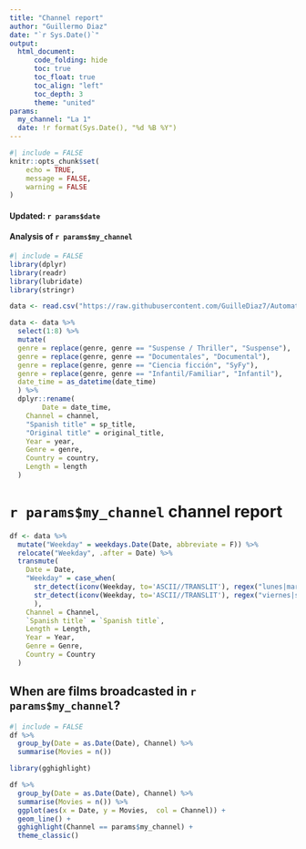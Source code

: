 ```yaml
---
title: "Channel report"
author: "Guillermo Diaz"
date: "`r Sys.Date()`"
output: 
  html_document:
      code_folding: hide
      toc: true
      toc_float: true
      toc_align: "left"
      toc_depth: 3
      theme: "united"
params:
  my_channel: "La 1"
  date: !r format(Sys.Date(), "%d %B %Y")
---
```


```r
#| include = FALSE
knitr::opts_chunk$set(
	echo = TRUE,
	message = FALSE,
	warning = FALSE
)
```

#### Updated: `r params$date`
#### Analysis of `r params$my_channel`



```r
#| include = FALSE
library(dplyr)
library(readr)
library(lubridate)
library(stringr)

data <- read.csv("https://raw.githubusercontent.com/GuilleDiaz7/Automatic-Web-Scraping-of-Spanish-TDT-Films/main/data/pelis_tv_hoy.csv", fileEncoding = 'UTF-8')
```

```r
data <- data %>% 
  select(1:8) %>% 
  mutate(
  genre = replace(genre, genre == "Suspense / Thriller", "Suspense"),
  genre = replace(genre, genre == "Documentales", "Documental"),
  genre = replace(genre, genre == "Ciencia ficción", "SyFy"),
  genre = replace(genre, genre == "Infantil/Familiar", "Infantil"),
  date_time = as_datetime(date_time)
  ) %>% 
  dplyr::rename(
        Date = date_time,
    Channel = channel,
    "Spanish title" = sp_title,
    "Original title" = original_title,
    Year = year,
    Genre = genre,
    Country = country,
    Length = length
  )
```

# `r params$my_channel` channel report


```r



df <- data %>% 
  mutate("Weekday" = weekdays.Date(Date, abbreviate = F)) %>% 
  relocate("Weekday", .after = Date) %>% 
  transmute(
    Date = Date,
    "Weekday" = case_when(
      str_detect(iconv(Weekday, to='ASCII//TRANSLIT'), regex("lunes|martes|miercoles|jueves", ignore_case = T)) ~ "Laboral",
      str_detect(iconv(Weekday, to='ASCII//TRANSLIT'), regex("viernes|sabado|domingo", ignore_case = T)) ~ "Finde"
      ),
    Channel = Channel,
    `Spanish title` = `Spanish title`,
    Length = Length,
    Year = Year,
    Genre = Genre,
    Country = Country
  )
```

## When are films broadcasted in `r params$my_channel`?


```r
#| include = FALSE
df %>%
  group_by(Date = as.Date(Date), Channel) %>% 
  summarise(Movies = n())
```


```r
library(gghighlight)

df %>% 
  group_by(Date = as.Date(Date), Channel) %>% 
  summarise(Movies = n()) %>% 
  ggplot(aes(x = Date, y = Movies,  col = Channel)) +
  geom_line() +
  gghighlight(Channel == params$my_channel) + 
  theme_classic()
  
```


